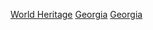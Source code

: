 {{Catnav|頁面分類|地理|国家|欧洲国家|喬治亞}}
{{Catnav|頁面分類|人类社会|文化|文物|世界遗产|欧洲和北美地区世界遗产}}
{{Catnav|頁面分類|人文學科|考古学|文物|世界遗产|欧洲和北美地区世界遗产}}

{{Commonscat|World Heritage Sites in Georgia}}

[[Category:格魯吉亞文化|World Heritage]]
[[Category:欧洲和北美地区世界遗产|Georgia]]
[[Category:各國世界遺產|Georgia]]